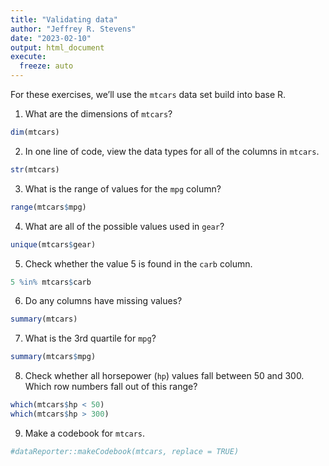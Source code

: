 ```yaml
---
title: "Validating data"
author: "Jeffrey R. Stevens"
date: "2023-02-10"
output: html_document
execute:
  freeze: auto
---
```


For these exercises, we'll use the `mtcars` data set build into base R.

1. What are the dimensions of `mtcars`?
```r
dim(mtcars)
```

2. In one line of code, view the data types for all of the columns in `mtcars`.
```r
str(mtcars)
```

3. What is the range of values for the `mpg` column?
```r
range(mtcars$mpg)
```

4. What are all of the possible values used in `gear`?
```r
unique(mtcars$gear)
```

5. Check whether the value 5 is found in the `carb` column.
```r
5 %in% mtcars$carb
```

6. Do any columns have missing values?
```r
summary(mtcars)
```

7. What is the 3rd quartile for `mpg`?
```r
summary(mtcars$mpg)
```

8. Check whether all horsepower (`hp`) values fall between 50 and 300. Which row numbers fall out of this range?
```r
which(mtcars$hp < 50)
which(mtcars$hp > 300)
```

9. Make a codebook for `mtcars`.
```r
#dataReporter::makeCodebook(mtcars, replace = TRUE)
```

